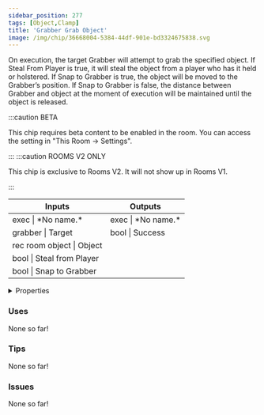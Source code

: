 ```yaml
---
sidebar_position: 277
tags: [Object,Clamp]
title: 'Grabber Grab Object'
image: /img/chip/36668004-5384-44df-901e-bd3324675838.svg
---
```


On execution, the target Grabber will attempt to grab the specified object. If Steal From Player is true, it will steal the object from a player who has it held or holstered. If Snap to Grabber is true, the object will be moved to the Grabber’s position. If Snap to Grabber is false, the distance between Grabber and object at the moment of execution will be maintained until the object is released.

:::caution BETA

This chip requires beta content to be enabled in the room. You can access the setting in "This Room -> Settings".

:::
:::caution ROOMS V2 ONLY

This chip is exclusive to Rooms V2. It will not show up in Rooms V1.

:::


<IChip uuid="36668004-5384-44df-901e-bd3324675838"/>

<table><thead><tr><th>Inputs</th><th>Outputs</th></tr></thead><tbody><tr><td>exec | *No name.*</td><td>exec | *No name.*</td></tr><tr><td>grabber | Target</td><td>bool | Success</td></tr><tr><td>rec room object | Object</td><td /></tr><tr><td>bool | Steal from Player</td><td /></tr><tr><td>bool | Snap to Grabber</td><td /></tr></tbody></table>

<details>
  <summary>Properties</summary>
  <div>
    <div>
    <table>
      <tbody>
        <tr>
          <td>Is beta required?</td>
          <td>Yes</td>
        </tr>
        <tr>
          <td>Is chip a trolling risk?</td>
          <td>No</td>
        </tr>
        <tr>
          <td>Is chip a role assignment risk?</td>
          <td>No</td>
        </tr>
        <tr>
          <td>Chip UUID</td>
          <td>36668004-5384-44df-901e-bd3324675838</td>
        </tr>
        <tr>
          <td>Room availability</td>
          <td>Rooms V2 only</td>
        </tr>
      </tbody>
    </table>
    </div>
  </div>
</details>

### Uses

None so far!

### Tips

None so far!

### Issues

None so far!